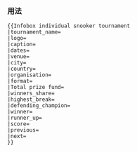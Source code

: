 {{Documentation subpage}}
<!-- PLEASE ADD CATEGORIES AND INTERWIKIS AT THE BOTTOM OF THIS PAGE -->
{{缺乏中文说明}}
=== 用法 ===

<pre>
{{Infobox individual snooker tournament
|tournament_name=
|logo=
|caption=
|dates=
|venue=
|city=
|country=
|organisation=
|format=
|Total prize fund=
|winners_share=
|highest_break=
|defending_champion=
|winner=
|runner_up=
|score=
|previous=
|next=
}}
</pre>

<includeonly>{{Sandbox other||
<!-- CATEGORIES AND INTERWIKIS HERE, THANKS -->
[[Category:斯诺克信息框模板|Individual tournament]]
}}</includeonly>